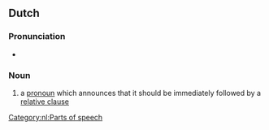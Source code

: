 ==Dutch==
{{examples|examples=[[degene]] die<br>[[datgene]] wat<br>[[alles]] wat}}

===Pronunciation===
* {{IPA|nl|/bəˌpaː.lɪŋ.aːn.kɔn.də.ɣənt ˈvoːr.naːm.ʋoːrt/}}

===Noun===
{{nl-noun|head=[[bepalingaankondigend]] [[voornaamwoord]]|n|bepalingaankondigende voornaamwoorden|bepalingaankondigend voornaamwoordje}}

# {{lb|nl|grammar}} a [[pronoun]] which announces that it should be immediately followed by a [[relative clause]]



[[Category:nl:Parts of speech]]